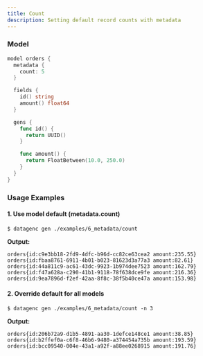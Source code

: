 ```yaml
---
title: Count
description: Setting default record counts with metadata
---
```



### Model

```go title="orders.dg"
model orders {
  metadata {
    count: 5
  }

  fields {
    id() string
    amount() float64
  }

  gens {
    func id() {
      return UUID()
    }

    func amount() {
      return FloatBetween(10.0, 250.0)
    }
  }
}
```


### Usage Examples

#### 1. Use model default (metadata.count)

```shell
$ datagenc gen ./examples/6_metadata/count
```

**Output:**
```shell
orders{id:c9e3bb18-2fd9-4dfc-b96d-cc82ce63cea2 amount:235.55}
orders{id:fbaa8761-6911-4b01-b023-81623d3a77a3 amount:82.61}
orders{id:44a811c9-ac61-43dc-9923-1b974dee7523 amount:162.79}
orders{id:f47a628a-c290-41b1-9118-78f638dce9fe amount:216.36}
orders{id:9ea7896d-f2ef-42aa-8f8c-38f5b40ce47a amount:153.98}
```

#### 2. Override default for all models

```shell
$ datagenc gen ./examples/6_metadata/count -n 3
```

**Output:**
```shell
orders{id:206b72a9-d1b5-4891-aa30-1defce148ce1 amount:38.85}
orders{id:b2ffef0a-c6f8-46b6-9480-a374454a735b amount:193.59}
orders{id:bcc09540-004e-43a1-a92f-a88ee0268915 amount:191.76}
```
